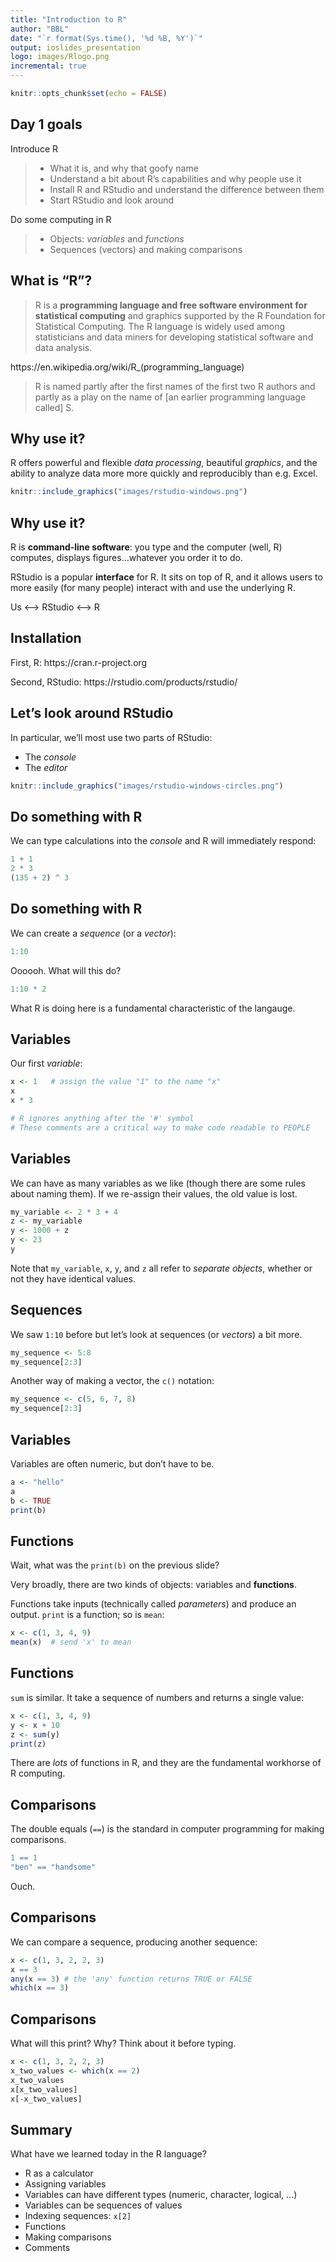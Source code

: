 ```yaml
---
title: "Introduction to R"
author: "BBL"
date: "`r format(Sys.time(), '%d %B, %Y')`"
output: ioslides_presentation
logo: images/Rlogo.png
incremental: true
---
```


```r
knitr::opts_chunk$set(echo = FALSE)
```

## Day 1 goals {.build}

Introduce R

>- What it is, and why that goofy name
>- Understand a bit about R's capabilities and why people use it
>- Install R and RStudio and understand the difference between them
>- Start RStudio and look around

Do some computing in R

>- Objects: _variables_ and _functions_
>- Sequences (vectors) and making comparisons

## What is "R"?

>R is a **programming language and free software environment for statistical computing** and graphics supported by the R Foundation for Statistical Computing. The R language is widely used among statisticians and data miners for developing statistical software and data analysis.

https://en.wikipedia.org/wiki/R_(programming_language)

>R is named partly after the first names of the first two R authors and partly as a play on the name of [an earlier programming language called] S.

## Why use it?

R offers powerful and flexible _data processing_, beautiful _graphics_, and the ability to analyze data more more quickly and reproducibly than e.g. Excel.

```r
knitr::include_graphics("images/rstudio-windows.png")
```

## Why use it?

R is **command-line software**: you type and the computer (well, R) computes, displays figures...whatever you order it to do.

RStudio is a popular **interface** for R. It sits on top of R, and it allows users to more easily (for many people) interact with and use the underlying R.

Us <---> RStudio <---> R

## Installation

First, R: https://cran.r-project.org

Second, RStudio: https://rstudio.com/products/rstudio/

## Let's look around RStudio

In particular, we'll most use two parts of RStudio:

* The _console_
* The _editor_

```r
knitr::include_graphics("images/rstudio-windows-circles.png")
```

## Do something with R

We can type calculations into the _console_ and R will immediately respond:

```r
1 + 1
2 * 3
(135 + 2) ^ 3
```

## Do something with R {.build}

We can create a _sequence_ (or a _vector_):

```r
1:10
```

Oooooh. What will this do?

```r
1:10 * 2
```

What R is doing here is a fundamental characteristic of the langauge.

## Variables

Our first _variable_:

```r
x <- 1   # assign the value "1" to the name "x"
x
x * 3
```


```r
# R ignores anything after the '#' symbol
# These comments are a critical way to make code readable to PEOPLE
```

## Variables

We can have as many variables as we like (though there are some rules about naming them). If we re-assign their values, the old value is lost.

```r
my_variable <- 2 * 3 + 4
z <- my_variable
y <- 1000 + z
y <- 23
y
```

Note that `my_variable`, `x`, `y`, and `z` all refer to _separate objects_, whether or not they have identical values.

## Sequences

We saw `1:10` before but let's look at sequences (or _vectors_) a bit more.

```r
my_sequence <- 5:8
my_sequence[2:3]
```

Another way of making a vector, the `c()` notation:

```r
my_sequence <- c(5, 6, 7, 8)
my_sequence[2:3]
```

## Variables

Variables are often numeric, but don't have to be.

```r
a <- "hello"
a
b <- TRUE
print(b)
```

## Functions

Wait, what was the `print(b)` on the previous slide?

Very broadly, there are two kinds of objects: variables and **functions**.

Functions take inputs (technically called _parameters_) and produce an output. `print` is a function; so is `mean`:

```r
x <- c(1, 3, 4, 9)
mean(x)  # send 'x' to mean
```

## Functions

`sum` is similar. It take a sequence of numbers and returns a single value:

```r
x <- c(1, 3, 4, 9)
y <- x + 10
z <- sum(y)
print(z)
```

There are _lots_ of functions in R, and they are the fundamental workhorse of R computing.

## Comparisons

The double equals (`==`) is the standard in computer programming for making comparisons.

```r
1 == 1
"ben" == "handsome"
```

Ouch.

## Comparisons

We can compare a sequence, producing another sequence:

```r
x <- c(1, 3, 2, 2, 3)
x == 3
any(x == 3) # the 'any' function returns TRUE or FALSE
which(x == 3)
```

## Comparisons {.build}

What will this print? Why? Think about it before typing.

```r
x <- c(1, 3, 2, 2, 3)
x_two_values <- which(x == 2)
x_two_values
x[x_two_values]
x[-x_two_values]
```

## Summary

What have we learned today in the R language?

- R as a calculator
- Assigning variables
- Variables can have different types (numeric, character, logical, ...)
- Variables can be sequences of values
- Indexing sequences: `x[2]`
- Functions
- Making comparisons
- Comments
